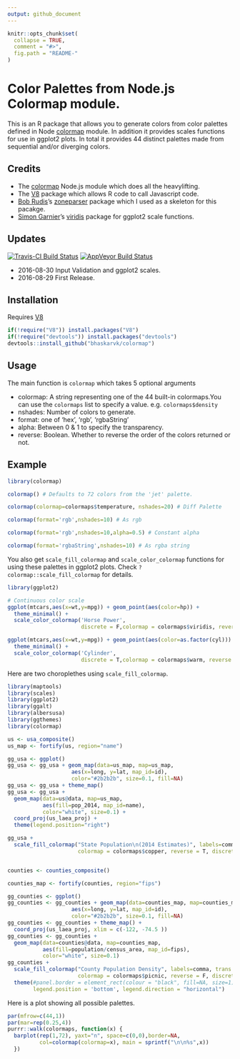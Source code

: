 ```yaml
---
output: github_document
---
```


<!-- README.md is generated from README.Rmd. Please edit that file -->

```r
knitr::opts_chunk$set(
  collapse = TRUE,
  comment = "#>",
  fig.path = "README-"
)
```

# Color Palettes from Node.js Colormap module.

This is an R package that allows you to generate colors from color palettes defined in Node [colormap](https://github.com/bpostlethwaite/colormap) module. In addition it provides scales functions for use in ggplot2 plots. In total it provides 44 distinct palettes made from sequential and/or diverging colors.

## Credits

- The [colormap](https://github.com/bpostlethwaite/colormap) Node.js module which does all the heavylifting.
- The [V8](https://github.com/jeroenooms/V8) package which allows R code to call Javascript code.
- [Bob Rudis](https://twitter.com/hrbrmstr)'s [zoneparser](https://github.com/hrbrmstr/zoneparser) package which I used as a skeleton for this pacakge.
- [Simon Garnier](https://twitter.com/sjmgarnier)'s [viridis](https://github.com/sjmgarnier/viridis) package for ggplot2 scale functions.

## Updates

[![Travis-CI Build Status](https://travis-ci.org/bhaskarvk/colormap.svg?branch=master)](https://travis-ci.org/bhaskarvk/colormap) [![AppVeyor Build Status](https://ci.appveyor.com/api/projects/status/github/bhaskarvk/colormap?branch=master&svg=true)](https://ci.appveyor.com/project/bhaskarvk/colormap)

- 2016-08-30 Input Validation and ggplot2 scales.
- 2016-08-29 First Release.


## Installation

Requires [V8](https://cran.r-project.org/web/packages/V8/index.html)

```r
if(!require("V8")) install.packages("V8")
if(!require("devtools")) install.packages("devtools")
devtools::install_github("bhaskarvk/colormap")
```

## Usage

The main function is `colormap` which takes 5 optional arguments

- colormap: A string representing one of the 44 built-in colormaps.\n You can use the `colormaps` list to specify a value. e.g. `colormaps$density`
- nshades: Number of colors to generate.
- format: one of 'hex', 'rgb', 'rgbaString'
- alpha: Between 0 & 1 to specify the transparency.
- reverse: Boolean. Whether to reverse the order of the colors returned or not.

## Example

```r
library(colormap)

colormap() # Defaults to 72 colors from the 'jet' palette.

colormap(colormap=colormaps$temperature, nshades=20) # Diff Palette

colormap(format='rgb',nshades=10) # As rgb

colormap(format='rgb',nshades=10,alpha=0.5) # Constant alpha

colormap(format='rgbaString',nshades=10) # As rgba string
```

You also get `scale_fill_colormap` and `scale_color_colormap` functions for using these palettes in ggplot2 plots. Check `?colormap::scale_fill_colormap` for details.


```r
library(ggplot2)

# Continuous color scale
ggplot(mtcars,aes(x=wt,y=mpg)) + geom_point(aes(color=hp)) +
  theme_minimal() +
  scale_color_colormap('Horse Power',
                       discrete = F,colormap = colormaps$viridis, reverse = T)

ggplot(mtcars,aes(x=wt,y=mpg)) + geom_point(aes(color=as.factor(cyl))) +
  theme_minimal() +
  scale_color_colormap('Cylinder',
                       discrete = T,colormap = colormaps$warm, reverse = T)

```

Here are two choroplethes using `scale_fill_colormap`.

```r
library(maptools)
library(scales)
library(ggplot2)
library(ggalt)
library(albersusa)
library(ggthemes)
library(colormap)

us <- usa_composite()
us_map <- fortify(us, region="name")

gg_usa <- ggplot()
gg_usa <- gg_usa + geom_map(data=us_map, map=us_map,
                    aes(x=long, y=lat, map_id=id),
                    color="#2b2b2b", size=0.1, fill=NA)
gg_usa <- gg_usa + theme_map()
gg_usa <- gg_usa + 
  geom_map(data=us@data, map=us_map,
           aes(fill=pop_2014, map_id=name),
           color="white", size=0.1) +
  coord_proj(us_laea_proj) +
  theme(legend.position="right")

gg_usa +
  scale_fill_colormap("State Population\n(2014 Estimates)", labels=comma,
                      colormap = colormaps$copper, reverse = T, discrete = F)


counties <- counties_composite()

counties_map <- fortify(counties, region="fips")

gg_counties <- ggplot()
gg_counties <- gg_counties + geom_map(data=counties_map, map=counties_map,
                    aes(x=long, y=lat, map_id=id),
                    color="#2b2b2b", size=0.1, fill=NA)
gg_counties <- gg_counties + theme_map() +
  coord_proj(us_laea_proj, xlim = c(-122, -74.5 )) 
gg_counties <- gg_counties + 
  geom_map(data=counties@data, map=counties_map,
           aes(fill=population/census_area, map_id=fips),
           color="white", size=0.1)
gg_counties +
  scale_fill_colormap("County Population Density", labels=comma, trans = 'log10',
                      colormap = colormaps$picnic, reverse = F, discrete = F) +
  theme(#panel.border = element_rect(colour = "black", fill=NA, size=1),
        legend.position = 'bottom', legend.direction = "horizontal")

```

Here is a plot showing all possible palettes.

```r
par(mfrow=c(44,1))
par(mar=rep(0.25,4))
purrr::walk(colormaps, function(x) { 
  barplot(rep(1,72), yaxt="n", space=c(0,0),border=NA,
          col=colormap(colormap=x), main = sprintf("\n\n%s",x))
  })
```
